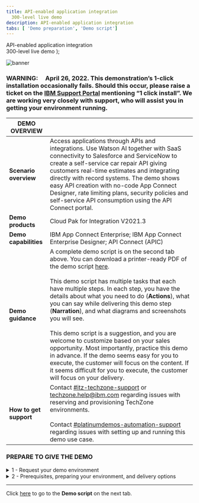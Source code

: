 ```yaml
---
title: API-enabled application integration
  300-level live demo
description: API-enabled application integration
tabs: [ 'Demo preparation', 'Demo script']
---
```

  <span>
    API-enabled application integration <br /> 300-level live demo
  </span>
);

![banner](./images/300-int-API-enabled-prep-GitHub-banner-8-3-21-short.jpg)

### **WARNING**:     April 26, 2022. This demonstration’s 1-click installation occasionally fails. Should this occur, please raise a ticket on the <a href="https://www.ibm.com/mysupport" target="_blank" rel="noreferrer">IBM Support Portal</a> mentioning “1 click install”. We are working very closely with support, who will assist you in getting your environment running.

<span id="top"></span>

| DEMO OVERVIEW |                          |
| --------------------------------------- | ------------------------------------- |
| **Scenario overview** | Access applications through APIs and integrations. Use Watson AI together with SaaS connectivity to Salesforce and ServiceNow to create a self-service car repair API giving customers real-time estimates and integrating directly with record systems. The demo shows easy API creation with no-code App Connect Designer, rate limiting plans, security policies and self-service API consumption using the API Connect portal. |
| **Demo products** | Cloud Pak for Integration V2021.3 |
| **Demo capabilities** | IBM App Connect Enterprise; IBM App Connect Enterprise Designer; API Connect (APIC) |
| **Demo guidance** | A complete demo script is on the second tab above. You can download a printer-ready PDF of the demo script <a href="./300-Integration-API-Demo-Script.pdf" target="_blank" rel="noreferrer">here</a>. <br/><br/> This demo script has multiple tasks that each have multiple steps. In each step, you have the details about what you need to do (**Actions**), what you can say while delivering this demo step (**Narration**), and what diagrams and screenshots you will see.<br/><br/>This demo script is a suggestion, and you are welcome to customize based on your sales opportunity. Most importantly, practice this demo in advance. If the demo seems easy for you to execute, the customer will focus on the content. If it seems difficult for you to execute, the customer will focus on your delivery. |
| **How to get support** | Contact <a href="https://ibm-cloud.slack.com/archives/C0124J683GW" target="_blank" rel="noreferrer">#itz-techzone-support</a> or <a href="mailto:techzone.help@ibm.com">techzone.help@ibm.com</a> regarding issues with reserving and provisioning TechZone environments. <br/><br/> Contact <a href="https://ibm-cloud.slack.com/archives/C0216F39ACU" target="_blank" rel="noreferrer">#platinumdemos-automation-support</a> regarding issues with setting up and running this demo use case. |

### **PREPARE TO GIVE THE DEMO**

<span id="place2"></span>

<details>

<summary>1 - Request your demo environment</summary>
<br/>

Request your <a href="https://ibm-garage-tsa.github.io/cp4i-demohub/cp4i-on-roks/" target="_blank" rel="noreferrer">demo environment</a><br/><br/>

- Create a ROKS cluster in IBM Cloud<br/>
- Install Cloud Pak for Integration on ROKS cluster<br/>

<br/>

**[Go to top](#place1)**

</details>

<details>

<summary>2 - Prerequisites, preparing your environment, and delivery options</summary>
<br/>

- Learn about <a href="https://ibm-garage-tsa.github.io/cp4i-demohub/salesdemos/carrepair-new/prepare" target="_blank" rel="noreferrer">prerequisites and preparing your environment</a>
- Check the different delivery options and be ready to deliver the demo
- Download the [demo slides](./slides.pptx)

<br/>

**[Go to top](#place1)**

</details>

***

Click [here](/300-integration/demo-script) to go to the **Demo script** on the next tab.
